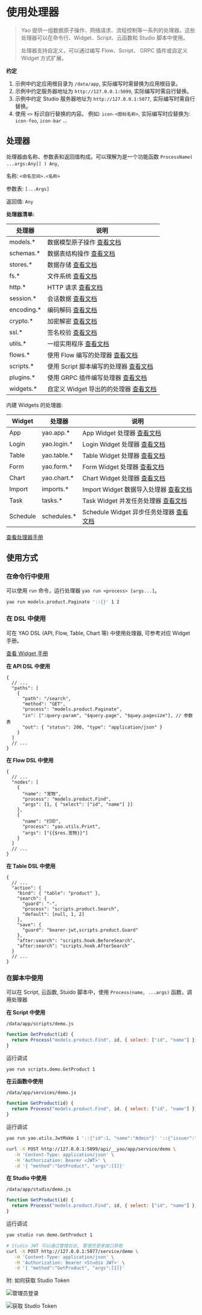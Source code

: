 # 使用处理器

<blockquote>
  <p>
    Yao
    提供一组数据原子操作、网络请求、流程控制等一系列的处理器。这些处理器可以在命令行、Widget、Script、云函数和
    Studio 脚本中使用。
  </p>
  <p>
    处理器支持自定义，可以通过编写 Flow、Script、 GRPC 插件或自定义 Widget
    方式扩展。
  </p>
</blockquote>

**约定**

1. 示例中约定应用根目录为 `/data/app`, 实际编写时需替换为应用根目录。
2. 示例中约定服务器地址为 `http://127.0.0.1:5099`, 实际编写时需自行替换。
3. 示例中约定 Studio 服务器地址为 `http://127.0.0.1:5077`, 实际编写时需自行替换。
4. 使用 `<>` 标识自行替换的内容。 例如: `icon-<图标名称>`, 实际编写时应替换为: `icon-foo`, `icon-bar` ...

## 处理器

处理器由名称、参数表和返回值构成。可以理解为是一个功能函数 `ProcessName( ...args:Any[] ) Any`,

名称: `<命名空间>.<名称>`

参数表: `[...Args]`

返回值: `Any`

**处理器清单:**

| 处理器      | 说明                                                        |
| ----------- | ----------------------------------------------------------- |
| models.\*   | 数据模型原子操作 [查看文档](../手册/处理器/Model)           |
| schemas.\*  | 数据表结构操作 [查看文档](../手册/处理器/Schema)            |
| stores.\*   | 数据存储 [查看文档](../手册/处理器/Store)                   |
| fs.\*       | 文件系统 [查看文档](../手册/处理器/Network)                 |
| http.\*     | HTTP 请求 [查看文档](../手册/处理器/HTTP)                   |
| session.\*  | 会话数据 [查看文档](../手册/处理器/Session)                 |
| encoding.\* | 编码解码 [查看文档](../手册/处理器/Encoding)                |
| crypto.\*   | 加密解密 [查看文档](../手册/处理器/Crypto)                  |
| ssl.\*      | 签名校验 [查看文档](../手册/处理器/SSL)                     |
| utils.\*    | 一组实用程序 [查看文档](../手册/处理器/Utils)               |
| flows.\*    | 使用 Flow 编写的处理器 [查看文档](逻辑编排)                 |
| scripts.\*  | 使用 Script 脚本编写的处理器 [查看文档](逻辑编排)           |
| plugins.\*  | 使用 GRPC 插件编写处理器 [查看文档](../进阶/编写插件)       |
| widgets.\*  | 自定义 Widget 导出的的处理器 [查看文档](../专家/编写Widget) |

内建 Widgets 的处理器:

| Widget   | 处理器       | 说明                                                               |
| -------- | ------------ | ------------------------------------------------------------------ |
| App      | yao.app.\*   | App Widget 处理器 [查看文档](../手册/处理器/App)                   |
| Login    | yao.login.\* | Login Widget 处理器 [查看文档](../手册/处理器/Login)               |
| Table    | yao.table.\* | Table Widget 处理器 [查看文档](../手册/处理器/Table)               |
| Form     | yao.form.\*  | Form Widget 处理器 [查看文档](../手册/处理器/Form)                 |
| Chart    | yao.chart.\* | Chart Widget 处理器 [查看文档](../手册/处理器/Chart)               |
| Import   | imports.\*   | Import Widget 数据导入处理器 [查看文档](../手册/处理器/Chart)      |
| Task     | tasks.\*     | Task Widget 并发任务处理器 [查看文档](../手册/处理器/Task)         |
| Schedule | schedules.\* | Schedule Widget 异步任务处理器 [查看文档](../手册/处理器/Schedule) |

[查看处理器手册](../手册/处理器/Index)

## 使用方式

### 在命令行中使用

可以使用 `run` 命令，运行处理器 `yao run <process> [args...]`。

```bash
yao run models.product.Paginate '::{}' 1 2
```

### 在 DSL 中使用

可在 YAO DSL (API, Flow, Table, Chart 等) 中使用处理器, 可参考对应 Widget 手册。

[查看 Widget 手册](../手册/Widgets/Index)

**在 API DSL 中使用**

```jsonc
{
  // ...
  "paths": [
    {
      "path": "/search",
      "method": "GET",
      "process": "models.product.Paginate",
      "in": [":query-param", "$query.page", "$quey.pagesize"], // 参数表
      "out": { "status": 200, "type": "application/json" }
    }
  ]
  // ...
}
```

**在 Flow DSL 中使用**

```jsonc
{
  // ...
  "nodes": [
    {
      "name": "宠物",
      "process": "models.product.Find",
      "args": [1, { "select": ["id", "name"] }]
    },
    {
      "name": "打印",
      "process": "yao.utils.Print",
      "args": ["{{$res.宠物}}"]
    }
  ]
  // ...
}
```

**在 Table DSL 中使用**

```jsonc
{
  // ...
  "action": {
    "bind": { "table": "product" },
    "search": {
      "guard": "-",
      "process": "scripts.product.Search",
      "default": [null, 1, 2]
    },
    "save": {
      "guard": "bearer-jwt,scripts.product.Guard"
    },
    "after:search": "scripts.hook.BeforeSearch",
    "after:search": "scripts.hook.AfterSearch"
  }
  // ...
}
```

### 在脚本中使用

可以在 Script, 云函数, Stuido 脚本中，使用 `Process(name, ...args)` 函数，调用处理器

**在 Script 中使用**

`/data/app/scripts/demo.js`

```javascript
function GetProduct(id) {
  return Process("models.product.Find", id, { select: ["id", "name"] });
}
```

运行调试

```bash
yao run scripts.demo.GetProduct 1
```

**在云函数中使用**

`/data/app/services/demo.js`

```javascript
function GetProduct(id) {
  return Process("models.product.Find", id, { select: ["id", "name"] });
}
```

运行调试

```bash
yao run yao.utils.JwtMake 1 '::{"id":1, "name":"Admin"}' '::{"issuer":"yao"}'
```

```bash
curl -X POST http://127.0.0.1:5099/api/__yao/app/service/demo \
   -H 'Content-Type: application/json' \
   -H 'Authorization: Bearer <JWT>' \
   -d '{ "method":"GetProduct", "args":[1]}'
```

**在 Studio 中使用**

`/data/app/studio/demo.js`

```javascript
function GetProduct(id) {
  return Process("models.product.Find", id, { select: ["id", "name"] });
}
```

运行调试

```bash
yao studio run demo.GetProduct 1
```

```bash
# Studio JWT 可以通过管理后台, 管理员登录接口获取
curl -X POST http://127.0.0.1:5077/service/demo \
   -H 'Content-Type: application/json' \
   -H 'Authorization: Bearer <Studio JWT>' \
   -d '{ "method":"GetProduct", "args":[1]}'

```

附: 如何获取 Studio Token

![管理员登录](./assets/jwt-token-step1.jpg)

![获取 Studio Token](./assets/jwt-token-step2.jpg)

<Div style={{ display: "flex", justifyContent: "space-between" }}>
  <Link type="prev" title="编写图表" link="基础/编写图表"></Link>
  <Link type="next" title="使用Widgets" link="基础/使用Widgets"></Link>
</Div>
